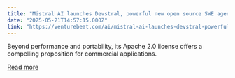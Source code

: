 ```yaml
---
title: "Mistral AI launches Devstral, powerful new open source SWE agent model that runs on laptops"
date: "2025-05-21T14:57:15.000Z"
link: "https://venturebeat.com/ai/mistral-ai-launches-devstral-powerful-new-open-source-swe-agent-model-that-runs-on-laptops/"
---
```


Beyond performance and portability, its Apache 2.0 license offers a compelling proposition for commercial applications.

[Read more](https://venturebeat.com/ai/mistral-ai-launches-devstral-powerful-new-open-source-swe-agent-model-that-runs-on-laptops/)
